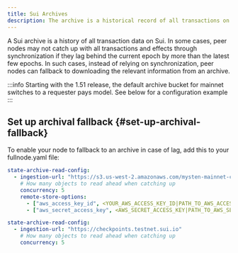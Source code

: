 ```yaml
---
title: Sui Archives
description: The archive is a historical record of all transactions on Sui. Enable archiving on your Full nodes as a best practice.
---
```


A Sui archive is a history of all transaction data on Sui. In some cases, peer nodes may not catch up with all transactions and effects through synchronization if they lag behind the current epoch by more than the latest few epochs. In such cases, instead of relying on synchronization, peer nodes can fallback to downloading the relevant information from an archive.

:::info
Starting with the 1.51 release, the default archive bucket for mainnet switches to a requester pays model. See below for a configuration example
:::

## Set up archival fallback {#set-up-archival-fallback}

To enable your node to fallback to an archive in case of lag, add this to your fullnode.yaml file:

<Tabs groupId="object-store">
<TabItem value="mainnet" label="Mainnet">

```yaml
state-archive-read-config:
  - ingestion-url: "https://s3.us-west-2.amazonaws.com/mysten-mainnet-checkpoints"
    # How many objects to read ahead when catching up
    concurrency: 5
    remote-store-options:
      - ["aws_access_key_id", <YOUR_AWS_ACCESS_KEY_ID|PATH_TO_AWS_ACCESS_KEY>]
      - ["aws_secret_access_key", <AWS_SECRET_ACCESS_KEY|PATH_TO_AWS_SECRET_ACCESS_KEY>]
```

</TabItem>
<TabItem value="testnet" label="Testnet">

```yaml
state-archive-read-config:
  - ingestion-url: "https://checkpoints.testnet.sui.io"
    # How many objects to read ahead when catching up
    concurrency: 5
```

</TabItem>
</Tabs>

